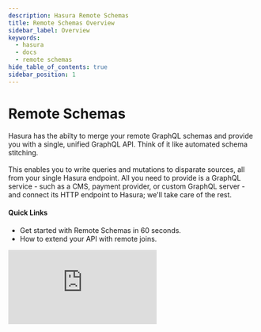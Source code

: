 ```yaml
---
description: Hasura Remote Schemas
title: Remote Schemas Overview
sidebar_label: Overview
keywords:
  - hasura
  - docs
  - remote schemas
hide_table_of_contents: true
sidebar_position: 1
---
```



# <Remote /> Remote Schemas

<div className="overview-header">
  <div className="overview-text">
    <p>
      Hasura has the abilty to merge your remote GraphQL schemas and provide you with a single, unified GraphQL API. Think of it 
      like automated schema stitching. 
      <br />
      <br />
      This enables you to write queries and mutations to disparate sources, all from your single Hasura endpoint. All you 
      need to provide is a GraphQL service - such as a CMS, payment provider, or custom GraphQL server - and 
      connect its HTTP endpoint to Hasura; we'll take care of the rest.
    </p>
    <h4>Quick Links</h4>
    <ul>
      <li>
        <VersionedLink to="/remote-schemas/quickstart/">Get started with Remote Schemas in 60 seconds.</VersionedLink>
      </li>
      <li>
        <VersionedLink to="/remote-schemas/remote-relationships/index/">How to extend your API with remote joins.</VersionedLink>
      </li>
    </ul>

  </div>
 <iframe
        src="https://www.youtube.com/embed/oNvJSRdK_7s"
        frameBorder="0"
        allow="accelerometer; autoplay; encrypted-media; gyroscope; picture-in-picture"
        allowFullScreen
      />
</div>

<Thumbnail
  src="/img/remote-schemas/remote-schema-arch.png"
  alt="Actions high level architecture"
  className="no-shadow overview-img"
/>

## Using Remote Schemas

<div className="overview-gallery">
  <VersionedLink to="/remote-schemas/adding-schema/">
    <div className="card">
      <h3>Add Remote Schemas</h3>
      <p>Create a Remote Schema to extend your GraphQL API's functionality.</p>
    </div>
  </VersionedLink>
  <VersionedLink to="/remote-schemas/auth/remote-schema-forward-auth/">
    <div className="card">
      <h3>Forwarding Auth Context</h3>
      <p>Forward your Hasura Auth context to your Remote Schemas to enable granular access control.</p>
    </div>
  </VersionedLink>
  <VersionedLink to="/remote-schemas/auth/remote-schema-permissions/">
    <div className="card">
      <h3>Remote Schema Permissions</h3>
      <p>Control granular access to your Remote Schemas using Hasura Permissions.</p>
    </div>
  </VersionedLink>
</div>

